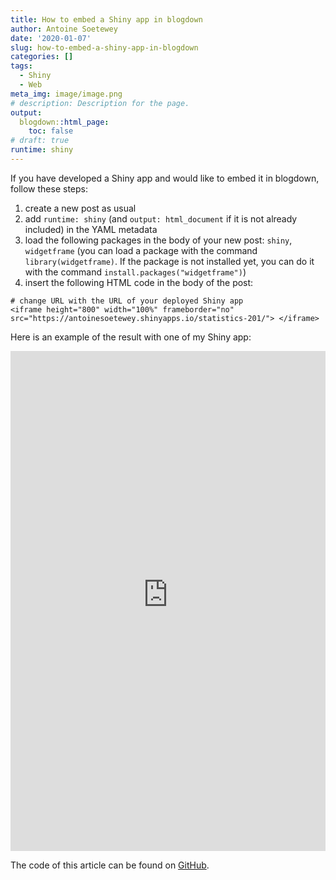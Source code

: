 ```yaml
---
title: How to embed a Shiny app in blogdown
author: Antoine Soetewey
date: '2020-01-07'
slug: how-to-embed-a-shiny-app-in-blogdown
categories: []
tags:
  - Shiny
  - Web
meta_img: image/image.png
# description: Description for the page.
output:
  blogdown::html_page:
    toc: false
# draft: true
runtime: shiny
---
```


If you have developed a Shiny app and would like to embed it in blogdown, follow these steps:

1. create a new post as usual
1. add `runtime: shiny` (and `output: html_document` if it is not already included) in the YAML metadata
1. load the following packages in the body of your new post: `shiny`, `widgetframe` (you can load a package with the command `library(widgetframe)`. If the package is not installed yet, you can do it with the command `install.packages("widgetframe")`)
1. insert the following HTML code in the body of the post:

```
# change URL with the URL of your deployed Shiny app
<iframe height="800" width="100%" frameborder="no" src="https://antoinesoetewey.shinyapps.io/statistics-201/"> </iframe>
```

Here is an example of the result with one of my Shiny app:

<!-- # ```{r setup, include=FALSE} -->
<!-- # knitr::opts_chunk$set(echo = TRUE) -->
<!-- #  -->
<!-- # library(dplyr) -->
<!-- # library(ggplot2) -->
<!-- # library(reshape2) -->
<!-- # library(shiny) -->
<!-- # library(widgetframe) -->
<!-- # library(knitr) -->
<!-- # ``` -->

<iframe height="800" width="100%" frameborder="no" src="https://antoinesoetewey.shinyapps.io/statistics-201/"> </iframe>

The code of this article can be found on [GitHub](https://github.com/AntoineSoetewey/statsandr/blob/master/content/blog/how-to-embed-a-shiny-app-in-a-r-markdown-document.Rmd).